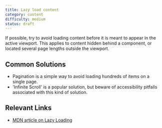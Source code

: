 ```yaml
---
title: Lazy load content
category: content
difficulty: medium
status: draft
---
```


If possible, try to avoid loading content before it is meant to appear in the active viewport. This applies to content hidden behind a component, or located several page lengths outside the viewport.

## Common Solutions

- Pagination is a simple way to avoid loading hundreds of items on a single page.
- 'Infinite Scroll' is a popular solution, but beware of accessibility pitfalls associated with this kind of solution.

## Relevant Links

- [MDN article on Lazy Loading](https://developer.mozilla.org/en-US/docs/Web/Performance/Lazy_loading)
